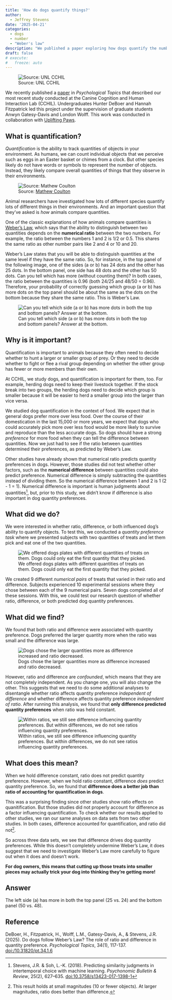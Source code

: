 ```yaml
---
title: 'How do dogs quantify things?'
author:
  - Jeffrey Stevens
date: '2025-04-21'
categories: 
  - dogs
  - number
  - "Weber's law"
description: "We published a paper exploring how dogs quantify the number of treats in front of them."
draft: false
# execute:
#   freeze: auto
---
```



![Source: UNL CCHIL](images/dog_number_study_wide.jpg){fig-align="center"}

We recently published a [paper](https://doi.org//10.31820/pt.34.1.6) in _Psychological Topics_ that described our most recent study conducted at the Canine Cognition and Human Interaction Lab (CCHIL). Undergraduates Hunter DeBoer and Hannah Fitzpatrick led this project under the supervision of graduate students Anwyn Gatesy-Davis and London Wolff. This work was conducted in collaboration with [Uplifting Paws](https://www.upliftingpaws.org/).

## What is quantification?

_Quantification_ is the ability to track quantities of objects in your environment. As humans, we can count individual objects that we perceive such as eggs in an Easter basket or chimes from a clock. But other species likely do not have words or symbols to represent the number of objects. Instead, they likely compare overall quantities of things that they observe in their environments.

![Source: [Mathew Coulton](https://unsplash.com/photos/brown-peanuts-in-blue-plastic-bowl-zxqaAkkayP8)](images//mathew-coulton-zxqaAkkayP8-unsplash.jpg){fig-align="center"}

Animal researchers have investigated how lots of different species quantify lots of different things in their environments. And an important question that they've asked is _how_ animals compare quantities. 

One of the classic explanations of how animals compare quantities is [Weber's Law](https://en.wikipedia.org/wiki/Weber%E2%80%93Fechner_law), which says that the ability to distinguish between two quantities depends on the **numerical ratio** between the two numbers. For example, the ratio between the numbers 1 and 2 is 1/2 or 0.5. This shares the same ratio as other number pairs like 2 and 4 or 10 and 20. 

Weber's Law states that you will be able to distinguish quantities at the same level if they have the same ratio. So, for instance, in the top panel of the following image, one of the sides (a or b) has 24 dots and the other has 25 dots. In the bottom panel, one side has 48 dots and the other has 50 dots. Can you tell which has more (without counting them)? In both cases, the ratio between the quantities is 0.96 (both 24/25 and 48/50 = 0.96). Therefore, your probability of correctly guessing which group (a or b) has more dots on the top panel should be about the same as the dots on the bottom because they share the same ratio. This is Weber's Law.

![Can you tell which side (a or b) has more dots in both the top and bottom panels? Answer at the bottom.](images/weber.png)

## Why is it important?

Quantification is important to animals because they often need to decide whether to hunt a larger or smaller group of prey. Or they need to decide whether to fight or flee a rival group depending on whether the other group has fewer or more members than their own.

At CCHIL, we study dogs, and quantification is important for them, too. For example, herding dogs need to keep their livestock together. If the stock break into two groups, the herding dogs need to decide which group is smaller because it will be easier to herd a smaller group into the larger than vice versa.

We studied dog quantification in the context of food. We expect that in general dogs prefer more over less food. Over the course of their domestication in the last 15,000 or more years, we expect that dogs who could accurately pick more over less food would be more likely to survive and reproduce than the less accurate dogs. So dogs should have a strong _preference_ for more food when they can tell the difference between quantities. Now we just had to see if the ratio between quantities determined their preferences, as predicted by Weber's Law.

Other studies have already shown that numerical ratio predicts quantity preferences in dogs. However, those studies did not test whether other factors, such as the **numerical difference** between quantities could also predict preference. Numerical difference is simply subtracting the quantities instead of dividing them. So the numerical difference between 1 and 2 is 1 (2 - 1 = 1). Numerical difference is important is human judgments about quantities[^1], but, prior to this study, we didn't know if difference is also important in dog quantity preferences.


## What did we do?

We were interested in whether ratio, difference, or both influenced dog's ability to quantify objects. To test this, we conducted a _quantity preference task_ where we presented subjects with two quantities of treats and let them pick and eat one of the two quantities.

![We offered dogs plates with different quantities of treats on them. Dogs could only eat the first quantity that they picked.](images/preference_stim.jpg)

We created 9 different _numerical pairs_ of treats that varied in their ratio and difference. Subjects experienced 10 experimental sessions where they chose between each of the 9 numerical pairs. Seven dogs completed all of these sessions. With this, we could test our research question of whether ratio, difference, or both predicted dog quantity preferences.

## What did we find?

We found that both ratio and difference were associated with quantity preference. Dogs preferred the larger quantity more when the ratio was small and the difference was large. 

![Dogs chose the larger quantities more as difference increased and ratio decreased.](images/hypothesis1.1.png)

However, ratio and difference are _confounded_, which means that they are not completely independent. As you change one, you will also change the other. This suggests that we need to do some additional analyses to disentangle whether ratio affects quantity preference _independent of difference_ and whether difference affects quantity preference _independent of ratio_. After running this analysis, we found that **only difference predicted quantity preferences** when ratio was held constant.

![Within ratios, we still see difference influencing quantity preferences. But within differences, we do not see ratios influencing quantity preferences.](images/ratio_diff.png)

## What does this mean?

When we hold difference constant, ratio does not predict quantity preference. However, when we hold ratio constant, difference _does_ predict quantity preference. So, we found that **difference does a better job than ratio of accounting for quantification in dogs**. 

This was a surprising finding since other studies show ratio effects on quanitification. But those studies did not properly account for difference as a factor influencing quantification. To check whether our results applied to other studies, we ran our same analyses on data sets from two other studies. In both cases, difference accounted for quantification, and ratio did not[^2].

So across three data sets, we see that difference drives dog quantity preferences. While this doesn't completely undermine Weber's Law, it does suggest that we need to investigate Weber's Law more carefully to figure out when it does and doesn't work.

**For dog owners, this means that cutting up those treats into smaller pieces may actually trick your dog into thinking they're getting more!**



## Answer
The left side (a) has more in both the top panel (25 vs. 24) and the bottom panel (50 vs. 48).

## Reference

DeBoer, H., Fitzpatrick, H., Wolff, L.M., Gatesy-Davis, A., & Stevens, J.R. (2025). Do dogs follow Weber’s Law? The role of ratio and difference in quantity preference. _Psychological Topics_, 34(1), 117-137. [doi:/10.31820/pt.34.1.6](https://doi.org//10.31820/pt.34.1.6)

[^1]: Stevens, J.R. & Soh, L.-K. (2018). Predicting similarity judgments in intertemporal choice with machine learning. _Psychonomic Bulletin & Review_, 25(2), 627--635.
[doi:10.3758/s13423-017-1398-1](https://doi.org/10.3758/s13423-017-1398-1)
[^2]: This result holds at small magnitudes (10 or fewer objects). At larger magnitudes, ratio does better than difference.
